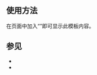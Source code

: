 <includeonly><!-- 在這裡加入模板的保護標識 --></includeonly><noinclude>{{template doc page viewed directly}}</noinclude>
<!-- 在本行下編輯模板說明 -->
==使用方法==
在页面中加入“{{tl|變星}}”即可显示此模板内容。

== 参见 ==
* {{tl|恒星}}
* {{tl|恆星系統}}
{{宇宙導航}}

<includeonly>
<!-- 本行下加入模板的分類 -->
[[Category:天文學模板|{{PAGENAME}}]]
<!-- 本行下加入模板的跨語言鏈接 -->
</includeonly>
